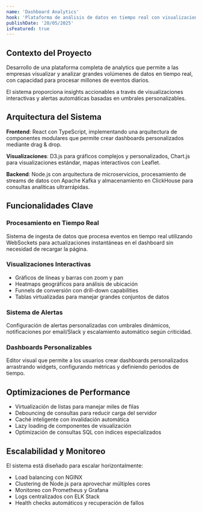 ```yaml
---
name: 'Dashboard Analytics'
hook: 'Plataforma de análisis de datos en tiempo real con visualizaciones interactivas, procesando millones de eventos diarios con D3.js y WebSockets.'
publishDate: '20/05/2025'
isFeatured: true
---
```


## Contexto del Proyecto

Desarrollo de una plataforma completa de analytics que permite a las empresas visualizar y analizar grandes volúmenes de datos en tiempo real, con capacidad para procesar millones de eventos diarios.

El sistema proporciona insights accionables a través de visualizaciones interactivas y alertas automáticas basadas en umbrales personalizables.

## Arquitectura del Sistema

**Frontend**: React con TypeScript, implementando una arquitectura de componentes modulares que permite crear dashboards personalizados mediante drag & drop.

**Visualizaciones**: D3.js para gráficos complejos y personalizados, Chart.js para visualizaciones estándar, mapas interactivos con Leaflet.

**Backend**: Node.js con arquitectura de microservicios, procesamiento de streams de datos con Apache Kafka y almacenamiento en ClickHouse para consultas analíticas ultrarrápidas.

## Funcionalidades Clave

### Procesamiento en Tiempo Real
Sistema de ingesta de datos que procesa eventos en tiempo real utilizando WebSockets para actualizaciones instantáneas en el dashboard sin necesidad de recargar la página.

### Visualizaciones Interactivas
- Gráficos de líneas y barras con zoom y pan
- Heatmaps geográficos para análisis de ubicación
- Funnels de conversión con drill-down capabilities
- Tablas virtualizadas para manejar grandes conjuntos de datos

### Sistema de Alertas
Configuración de alertas personalizadas con umbrales dinámicos, notificaciones por email/Slack y escalamiento automático según criticidad.

### Dashboards Personalizables
Editor visual que permite a los usuarios crear dashboards personalizados arrastrando widgets, configurando métricas y definiendo períodos de tiempo.

## Optimizaciones de Performance

- Virtualización de listas para manejar miles de filas
- Debouncing de consultas para reducir carga del servidor
- Caché inteligente con invalidación automática
- Lazy loading de componentes de visualización
- Optimización de consultas SQL con índices especializados

## Escalabilidad y Monitoreo

El sistema está diseñado para escalar horizontalmente:
- Load balancing con NGINX
- Clustering de Node.js para aprovechar múltiples cores
- Monitoreo con Prometheus y Grafana
- Logs centralizados con ELK Stack
- Health checks automáticos y recuperación de fallos